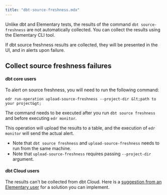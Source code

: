 ```yaml
---
title: "dbt-source-freshness.mdx"
---
```


Unlike dbt and Elementary tests, the results of the command `dbt source-freshness` are not automatically collected.
You can collect the results using the Elementary CLI tool. 

If dbt source freshness results are collected, they will be presented in the UI, and in alerts upon failure. 


## Collect source freshness failures

#### dbt core users

To alert on source freshness, you will need to run the following command:

```shell
edr run-operation upload-source-freshness --project-dir &lt;path to your project&gt;
```

The command needs to be executed after you run `dbt source freshness` and before executing `edr monitor`.

This operation will upload the results to a table, and the execution of `edr monitor` will send the actual alert.

- Note that `dbt source freshness` and `upload-source-freshness` needs to run from the same machine.
- Note that `upload-source-freshness` requires passing `--project-dir` argument.

#### dbt Cloud users

The results can't be collected from dbt Cloud.
Here is a [suggestion from an Elementary user](https://elementary-community.slack.com/archives/C02CTC89LAX/p1688113609829869) for a solution you can implement.